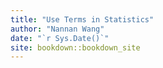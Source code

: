 ```yaml
--- 
title: "Use Terms in Statistics"
author: "Nannan Wang"
date: "`r Sys.Date()`"
site: bookdown::bookdown_site
---
```




